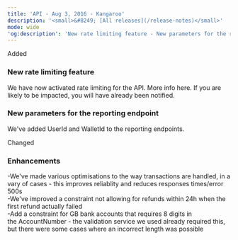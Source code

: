 ```yaml
---
title: 'API - Aug 3, 2016 - Kangaroo'  
description: '<small>&#8249; [All releases](/release-notes)</small>'  
mode: wide  
'og:description': 'New rate limiting feature - New parameters for the reporting endpoint - Enhancements'  
---
```

  
  <div class="pill pill-green">Added</div> 
  
### New rate limiting feature  

We have now activated rate limiting for the API. More info here. If you are likely to be impacted, you will have already been notified. 
  
### New parameters for the reporting endpoint  

We've added UserId and WalletId to the reporting endpoints.  
  <div class="pill pill-orange">Changed</div> 
  
### Enhancements  
-We've made various optimisations to the way transactions are handled, in a vary of cases - this improves reliablity and reduces responses times/error 500s  
-We've improved a constraint not allowing for refunds within 24h when the first refund actually failed  
-Add a constraint for GB bank accounts that requires 8 digits in the AccountNumber - the validation service we used already required this, but there were some cases where an incorrect length was possible